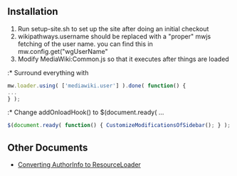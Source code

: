 == Installation ==

# Run setup-site.sh to set up the site after doing an initial checkout
# wikipathways.username should be replaced with a "proper" mwjs fetching of the user name.  you can find this in mw.config.get("wgUserName"
# Modify MediaWiki:Common.js so that it executes after things are loaded
:* Surround everything with
<source lang="javascript">
mw.loader.using( ['mediawiki.user'] ).done( function() {
...
} );
</source>
:* Change addOnloadHook() to $(document.ready( ...
<source lang="javascript">
$(document.ready( function() { CustomizeModificationsOfSidebar(); } );
</source>

== Other Documents ==

* [[docs/ConvertingToResourceLoader.mediawiki|Converting AuthorInfo to ResourceLoader]]
